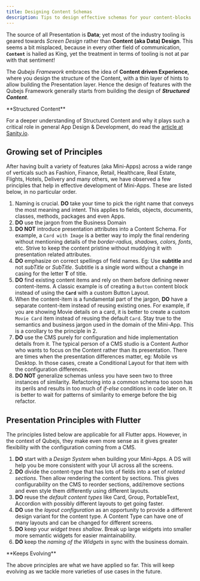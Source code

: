 ```yaml
---
title: Designing Content Schemas
description: Tips to design effective schemas for your content-blocks
---
```



The source of all Presentation is **Data**; yet most of the industry tooling is
geared towards _Screen Design_ rather than **Content (aka Data) Design**. This
seems a bit misplaced, because in every other field of communication,
**`Content`** is hailed as King, yet the treatment in terms of tooling is not at
par with that sentiment!

The _Qubejs Framework_ embraces the idea of **Content driven Experience**, where
you design the structure of the Content, with a thin layer of hints to allow
building the Presentation layer. Hence the design of features with the Qubejs
Framework generally starts from building the design of _**Structured Content**_.

<Aside>
 **Structured Content**

For a deeper understanding of Structured Content and why it plays such a
critical role in general App Design & Development, do read the
[article at Sanity.io](https://www.sanity.io/structured-content).

</Aside>

## Growing set of Principles

After having built a variety of features (aka Mini-Apps) across a wide range of
verticals such as Fashion, Finance, Retail, Healthcare, Real Estate, Flights,
Hotels, Delivery and many others, we have observed a few principles that help in
effective development of Mini-Apps. These are listed below, in no particular
order.

1. Naming is crucial. **DO** take your time to pick the right name that conveys
   the most meaning and intent. This applies to fields, objects, documents,
   classes, methods, packages and even Apps.
2. **DO** use the jargon from the Business Domain
3. **DO NOT** introduce presentation attributes into a Content Schema. For
   example, a `Card with Image` is a better way to imply the final rendering
   without mentioning details of the _border-radius, shadows, colors, fonts_,
   etc. Strive to keep the content pristine without muddying it with
   presentation related attributes.
4. **DO** emphasize on correct spellings of field names. Eg: Use **subtitle**
   and not _subTitle_ or _SubTitle_. Subtitle is a single word without a change
   in casing for the letter **T** of title.
5. **DO** find existing content items and rely on them before defining newer
   content-items. A classic example is of creating a `Button` content block
   instead of using the **`Card`** with a custom Button Layout.
6. When the content-item is a fundamental part of the jargon, **DO** have a
   separate content-item instead of reusing existing ones. For example, if you
   are showing Movie details on a card, it is better to create a custom
   `Movie Card` item instead of reusing the default `Card`. Stay true to the
   semantics and business jargon used in the domain of the Mini-App. This is a
   corollary to the principle in 2.
7. **DO** use the CMS purely for configuration and hide implementation details
   from it. The typical person of a CMS studio is a Content Author who wants to
   focus on the Content rather than its presentation. There are times when the
   presentation differences matter, eg: Mobile vs Desktop. In those cases,
   create a Conditional Layout for that item with the configuration differences.
8. **DO NOT** generalize schemas unless you have seen two to three instances of
   similarity. Refactoring into a common schema too soon has its perils and
   results in too much of _if-else_ conditions in code later on. It is better to
   wait for patterns of similarity to emerge before the big refactor.

## Presentation Principles with Flutter

The principles listed below are applicable for all Flutter apps. However, in the
context of Qubejs, they make even more sense as it gives greater flexibility with
the configuration coming from a CMS.

1. **DO** start with a _Design System_ when building your Mini-Apps. A DS will
   help you be more consistent with your UI across all the screens.
2. **DO** divide the content-type that has lots of fields into a set of _related
   sections_. Then allow rendering the content by sections. This gives
   configurability on the CMS to reorder sections, add/remove sections and even
   style them differently using different layouts.
3. **DO** reuse the _default content types_ like Card, Group, PortableText,
   Accordion with possibly different layouts to get going faster.
4. **DO** use the _layout configuration_ as an opportunity to provide a
   different design variant for the content type. A Content Type can have one of
   many layouts and can be changed for different screens.
5. **DO** keep your _widget trees shallow_. Break up large widgets into smaller
   more semantic widgets for easier maintainability.
6. **DO** keep the _naming of the Widgets_ in sync with the business domain.

<Aside>
 **Keeps Evolving**

The above principles are what we have applied so far. This will keep evolving as
we tackle more varieties of use cases in the future.

</Aside>
